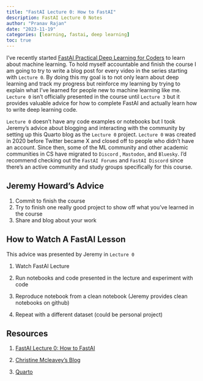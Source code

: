 ```yaml
---
title: "FastAI Lecture 0: How to FastAI"
description: FastAI Lecture 0 Notes
author: "Pranav Rajan"
date: "2023-11-19"
categories: [learning, fastai, deep learning]
toc: true
---
```


I've recently started [FastAI Practical Deep Learning for Coders](https://course.fast.ai/) to learn about machine learning. To hold myself accountable and finish the course I am going to try to write a blog post for every video in the series starting with `Lecture 0`. By doing this my goal is to not only learn about deep learning and track my progress but reinforce my learning by trying to explain what I've learned for people new to machine learning like me. `Lecture 0` isn't officially presented in the course until `Lecture 3` but it provides valuable advice for how to complete FastAI and actually learn how to write deep learning code.

`Lecture 0` doesn't have any code examples or notebooks but I took Jeremy's advice about blogging and interacting with the community by setting up this Quarto blog as the `Lecture 0` project. `Lecture 0` was created in 2020 before Twitter became X and closed off to people who didn't have an account. Since then, some of the ML community and other academic communities in CS have migrated to `Discord` , `Mastodon`, and `Bluesky`. I'd recommend checking out the `FastAI Forums` and `FastAI Discord` since there's an active community and study groups specifically for this course.

## Jeremy Howard's Advice

1.  Commit to finish the course
2.  Try to finish one really good project to show off what you've learned in the course
3.  Share and blog about your work

## How to Watch A FastAI Lesson

This advice was presented by Jeremy in `Lecture 0`

1.  Watch FastAI Lecture

2.  Run notebooks and code presented in the lecture and experiment with code

3.  Reproduce notebook from a clean notebook (Jeremy provides clean notebooks on github)

4.  Repeat with a different dataset (could be personal project)

## Resources

1.  [FastAI Lecture 0: How to FastAI](https://www.youtube.com/watch?v=gGxe2mN3kAg)

2.  [Christine Mcleavey's Blog](https://christinemcleavey.com/learning-about-deep-learning/)

3.  [Quarto](https://quarto.org/)